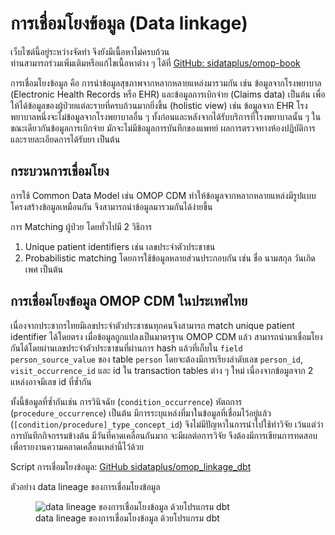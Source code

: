 # การเชื่อมโยงข้อมูล (Data linkage)

:::{.callout-warning}
เว็บไซต์นี้อยู่ระหว่างจัดทำ จึงยังมีเนื้อหาไม่ครบถ้วน   
ท่านสามารถร่วมเพิ่มเติมหรือแก้ไขเนื้อหาต่าง ๆ ได้ที่ [GitHub: sidataplus/omop-book](https://github.com/sidataplus/omop-book) 
:::

การเชื่อมโยงข้อมูล คือ การนำข้อมูลสุขภาพจากหลากหลายแหล่งมารวมกัน เช่น ข้อมูลจากโรงพยาบาล (Electronic Health Records หรือ EHR) และข้อมูลการเบิกจ่าย (Claims data) เป็นต้น เพื่อให้ได้ข้อมูลของผู้ป่วยแต่ละรายที่ครบถ้วนมากยิ่งขึ้น (holistic view) เช่น ข้อมูลจาก EHR โรงพยาบาลหนึ่งจะไม่ข้อมูลจากโรงพยาบาลอื่น ๆ ทั้งก่อนและหลังจากได้รับบริการที่โรงพยาบาลนั้น ๆ ในขณะเดียวกันข้อมูลการเบิกจ่าย มักจะไม่มีข้อมูลการบันทึกของแพทย์ ผลการตรวจทางห้องปฏิบัติการ และรายละเอียดการได้รับยา เป็นต้น

## กระบวนการเชื่อมโยง

การใช้ Common Data Model เช่น OMOP CDM ทำให้ข้อมูลจากหลากหลายแหล่งมีรูปแบบโครงสร้างข้อมูลเหมือนกัน จึงสามารถนำข้อมูลมารวมกันได้ง่ายขึ้น

การ Matching ผู้ป่วย โดยทั่วไปมี 2 วิธีการ

1. Unique patient identifiers เช่น เลขประจำตัวประชาชน
2. Probabilistic matching โดยการใช้ข้อมูลหลายส่วนประกอบกัน เช่น ชื่อ นามสกุล วันเกิด เพศ เป็นต้น

## การเชื่อมโยงข้อมูล OMOP CDM ในประเทศไทย

เนื่องจากประชากรไทยมีเลขประจำตัวประชาชนทุกคนจึงสามารถ match unique patient identifier ได้โดยตรง เมื่อข้อมูลถูกแปลงเป็นมาตรฐาน OMOP CDM แล้ว สามารถนำมาเชื่อมโยงกันได้โดยผ่านเลขประจำตัวประชาชนที่ผ่านการ hash แล้วที่เก็บใน `field person_source_value` ของ table `person` โดยจะต้องมีการเรียงลำดับเลข `person_id`, `visit_occurrence_id` และ id ใน transaction tables ต่าง ๆ ใหม่ เนื่องจากข้อมูลจาก 2 แหล่งอาจมีเลข id ที่ซ้ำกัน  

ทั้งนี้ข้อมูลที่ซ้ำกันเช่น การวินิจฉัย (`condition_occurrence`) หัตถการ (`procedure_occurrence`) เป็นต้น มีการระบุแหล่งที่มาในข้อมูลที่เชื่อมไว้อยู่แล้ว (`[condition/procedure]_type_concept_id`) จึงไม่มีปัญหาในการนำไปใช้ทำวิจัย เว้นแต่ว่า การบันทึกกิจกรรมข้างต้น มีวันที่คาดเคลื่อนกันมาก จะมีผลต่อการวิจัย จึงต้องมีการเขียนการทดสอบเพื่อรายงานความคลาดเคลื่อนเหล่านี้ไว้ด้วย

Script การเชื่อมโยงข้อมูล: [GitHub sidataplus/omop_linkage_dbt](https://github.com/sidataplus/omop_linkage_dbt)

ตัวอย่าง data lineage ของการเชื่อมโยงข้อมูล

![data lineage ของการเชื่อมโยงข้อมูล ด้วยโปรแกรม dbt](img/data-linkage-lineage.png){#fig-data-linkage-lineage}

